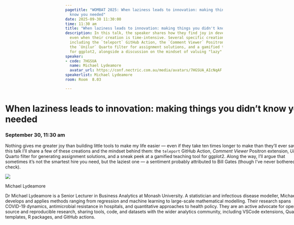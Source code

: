 ```yaml
---
pagetitle: "WOMBAT 2025: When laziness leads to innovation: making things you didn't
  know you needed"
date: 2025-09-30 11:30:00
time: 11:30 am
title: "When laziness leads to innovation: making things you didn't know you needed"
description: In this talk, the speaker shares how they find joy in developing personal tools to simplify tasks,
  even when their creation is time-intensive. Several specific creations will be showcased,
  including the `teleport` GitHub Action, the `Comment Viewer` Positron extension,
  the `Unilur` Quarto filter for assignment solutions, and a gamified teaching tool
  for ggplot2, alongside a discussion on the mindset of valuing "lazy" problem-solvers.
speaker:
- code: 7HGSUA
  name: Michael Lydeamore
  avatar_url: https://conf.nectric.com.au/media/avatars/7HGSUA_AIcNqAF.jpeg
speakerlist: Michael Lydeamore
room: Room  8.03

---
```


:::::: {.grid style="width: 100vw;  transform: translateX(-20%);"}
::: {#sponsors_banner .g-col-12 .title}
# When laziness leads to innovation: making things you didn't know you needed

### September 30, 11:30 am
:::

::: {.g-col-12 .full_text_block style="min-width: 640px; max-width:1080px; margin: 0 auto"}

Nothing gives me greater joy than building little tools to make my life easier — even if they take ten times longer to make than they’ll ever save. In this talk I’ll share a few of these creations and the mindset behind them: the `teleport` GitHub Action, _Comment Viewer_ Positron extension, _Unilur_ Quarto filter for generating assignment solutions, and a sneak peek at a gamified teaching tool for ggplot2. Along the way, I’ll argue that sometimes it’s not the smartest hire you need, but the laziest one — a sentiment probably attributed to Bill Gates (though I’ve never bothered to check).






::: speaker

:::{.speaker-header}
![](https://conf.nectric.com.au/media/avatars/7HGSUA_AIcNqAF.jpeg) 
:::

:::{.speaker-name}
Michael Lydeamore
:::

:::{.speaker-bio}
Dr Michael Lydeamore is a Senior Lecturer in Business Analytics at Monash University. A statistician and infectious disease modeller, Michael develops and applies methods ranging from regression and machine learning to large-scale mathematical modelling. Their research spans COVID-19 dynamics, antimicrobial resistance in hospitals, and quantitative approaches to health policy. They are an active advocate for open-source and reproducible research, sharing tools, code, and datasets with the wider analytics community, including VSCode extensions, Quarto templates, R packages, and GitHub actions.
:::

:::



:::

<div>

</div>
::::::

```{=html}
<style>
#title-block-header {
display: none !important;
}
</style>
```
